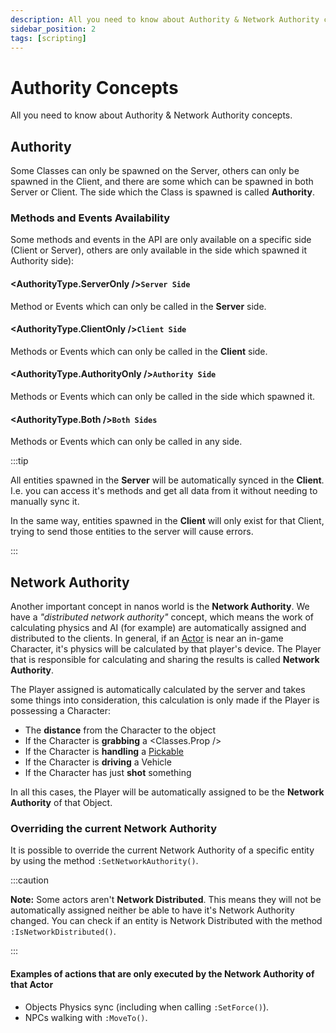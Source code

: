 ```yaml
---
description: All you need to know about Authority & Network Authority concepts.
sidebar_position: 2
tags: [scripting]
---
```


# Authority Concepts

All you need to know about Authority & Network Authority concepts.


## Authority

Some Classes can only be spawned on the Server, others can only be spawned in the Client, and there are some which can be spawned in both Server or Client. The side which the Class is spawned is called **Authority**.


### Methods and Events Availability

Some methods and events in the API are only available on a specific side \(Client or Server\), others are only available in the side which spawned it Authority side\):

#### <AuthorityType.ServerOnly />**`Server Side`**
Method or Events which can only be called in the **Server** side.

#### <AuthorityType.ClientOnly />**`Client Side`**
Methods or Events which can only be called in the **Client** side.

#### <AuthorityType.AuthorityOnly />**`Authority Side`**
Methods or Events which can only be called in the side which spawned it.

#### <AuthorityType.Both />**`Both Sides`**
Methods or Events which can only be called in any side.

:::tip

All entities spawned in the **Server** will be automatically synced in the **Client**. I.e. you can access it's methods and get all data from it without needing to manually sync it.

In the same way, entities spawned in the **Client** will only exist for that Client, trying to send those entities to the server will cause errors.

:::


## Network Authority

Another important concept in nanos world is the **Network Authority**. We have a _"distributed network authority"_ concept, which means the work of calculating physics and AI (for example) are automatically assigned and distributed to the clients. In general, if an [Actor](./scripting-reference/classes/base-classes/actor.mdx) is near an in-game Character, it's physics will be calculated by that player's device. The Player that is responsible for calculating and sharing the results is called **Network Authority**.

The Player assigned is automatically calculated by the server and takes some things into consideration, this calculation is only made if the Player is possessing a Character:

* The **distance** from the Character to the object
* If the Character is **grabbing** a <Classes.Prop />
* If the Character is **handling** a [Pickable](./scripting-reference/classes/base-classes/pickable.mdx)
* If the Character is **driving** a Vehicle
* If the Character has just **shot** something

In all this cases, the Player will be automatically assigned to be the **Network Authority** of that Object.


### Overriding the current Network Authority

It is possible to override the current Network Authority of a specific entity by using the method `:SetNetworkAuthority()`.

:::caution

**Note:** Some actors aren't **Network Distributed**. This means they will not be automatically assigned neither be able to have it's Network Authority changed. You can check if an entity is Network Distributed with the method `:IsNetworkDistributed()`.

:::


#### Examples of actions that are only executed by the Network Authority of that Actor

* Objects Physics sync (including when calling `:SetForce()`).
* NPCs walking with `:MoveTo()`.
